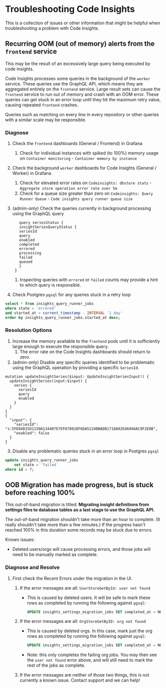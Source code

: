 # Troubleshooting Code Insights

This is a collection of issues or other information that might be helpful when troubleshooting
a problem with Code Insights.

## Recurring OOM (out of memory) alerts from the `frontend` service
This may be the result of an excessively large query being executed by code insights.

Code Insights processes some queries in the background of the `worker` service. These queries
use the GraphQL API, which means they are aggregated entirely on the `frontend` service. Large result
sets can cause the `frontend` service to run out of memory and crash with an OOM error. These queries
can get stuck in an error loop until they hit the maximum retry value, causing repeated `frontend` crashes.

Queries such as matching on every line in every repository or other queries with a similar
scale may be responsible.

### Diagnose
1. Check the `frontend` dashboards (General / Frontend) in Grafana
   1. Check for individual instances with spiked (to 100%) memory usage on `Container monitoring` - `Container memory by instance`
2. Check the background `worker` dashboards for Code Insights (General / Worker) in Grafana
   1. Check for elevated error rates on `Codeinsights: dbstore stats` - `Aggregate store operation error rate over 5m`
   2. Check for a queue size greater than zero on `Codeinsights: Query Runner Queue` - `Code insights query runner queue size`
3. (admin-only) Check the queries currently in background processing using the GraphQL query

   ``` gql 
      query seriesStatus {
      insightSeriesQueryStatus {
      seriesId
      query
      enabled
      completed
      errored
      processing
      failed
      queued
      }
    }
   ```
   1. Inspecting queries with `errored` or `failed` counts may provide a hint to which query is responsible.

4. Check Postgres `pgsql` for any queries stuck in a retry loop

  ``` sql
  select * from insights_query_runner_jobs
  where state = 'errored'
  and started_at > current_timestamp - INTERVAL '1 day'
  order by insights_query_runner_jobs.started_at desc;
  ```


### Resolution Options
1. Increase the memory available to the `frontend` pods until it is sufficiently large enough to execute the responsible query.
   1. The error rate on the Code Insights dashboards should return to zero.
2. (admin-only) Disable any specific queries identified to be problematic using the GraphQL operation by providing a specific `SeriesId`.

``` gql
mutation updateInsightSeries($input: UpdateInsightSeriesInput!) {
  updateInsightSeries(input:$input) {
    series {
      seriesId
      query
      enabled
    }
  }
}
{
  "input": {
    "seriesId": "s:5FE04D15D1150A134407E7EF078028F6DA5224BBADB1718A92E46046AC9F2E0B",
    "enabled": false
  }
}
```

3. Disable any problematic queries stuck in an error loop in Postgres `pgsql`

```sql
update insights_query_runner_jobs
    set state = 'failed'
where id = ?;
```

## OOB Migration has made progress, but is stuck before reaching 100%
This out-of-band migration is titled: **Migrating insight definitions from settings files to database tables as a last stage to use the GraphQL API.**

The out-of-band migration shouldn't take more than an hour to complete. (It really shouldn't take more than a few minutes.) If the progress hasn't reached 100% in this duration some records may be stuck due to errors.

Known issues:

- Deleted users/orgs will cause processing errors, and those jobs will need to be manually marked as complete.

### Diagnose and Resolve
1. First check the Recent Errors under the migration in the UI.
    1. If the error messages are all: `UserStoreGetById: user not found`
        - This is caused by deleted users. It will be safe to mark these rows as completed by running the following against `pgsql`:

            ```sql
            UPDATE insights_settings_migration_jobs SET completed_at = NOW() WHERE completed_at IS NULL;
            ```

    2. If the error messages are all: `OrgStoreGetByID: org not found`
        - This is caused by deleted orgs. In this case, mark just the org rows as completed by running the following against `pgsql`:

            ```sql
            UPDATE insights_settings_migration_jobs SET completed_at = NOW() WHERE completed_at IS NULL AND org_id IS NOT NULL;
            ```
        
        - Note: this only completes the failing org jobs. You may then see the `user not found` error above, and will still need to mark the rest of the jobs as complete.
        
    3. If the error messages are neither of those two things, this is not currently a known issue. Contact support and we can help!
